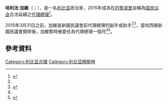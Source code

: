 

{{Infobox Officeholder
|name             = 哈利法·加維
|native_name      = خليفة الغويل
|native_name_lang = ar
|image            = 
|office           = [[利比亚政府首脑列表|利比亚總理]]<br><small>有爭議</small>
|president        = [[努里·阿布·賽赫民|努里·阿布·賽赫民]]
|term_start       = 2015年3月31日*
|term_end         = 2016年4月5日
|predecessor      = {{le|奧馬爾·哈西|Omar al-Hassi}}
|successor        = [[法耶茲·薩拉傑|法耶茲·薩拉傑]]
|birth_date       = 
|birth_place      = 
|death_date       = 
|death_place      = 
|spouse           = 
|party            = 救國政府
|religion         = 
|alma_mater       = 加尤尼斯大學
|footnotes        = *自2015年3月31日起加維與[[阿卜杜拉·薩尼|阿卜杜拉·薩尼]]爭奪總理職務。
}}

'''哈利法·加維'''（{{lang-ar|'''خليفة الغويل'''}}；{{bd|？|}}），是一名[[利比亚|利比亚]]政治家，2015年成為在[[的黎波里|的黎波里]]自稱為[[国民议会_(利比亚)|国民议会]]合法延續之{{le|利比亞新國民議會|New General National Congress}}[[利比亚政府首脑列表|代理總理]]<ref name="ft">{{cite news|url=http://www.ft.com/intl/cms/s/0/806d5e6e-d7e6-11e4-80de-00144feab7de.html#axzz3W0uHHx2J|agency=Financial Times|title=Tripoli authority sacks prime minister|date=31 March 2015|accessdate=31 March 2015|first=Borzou|last=Daragahi|archive-date=2019-12-12|archive-url=https://web.archive.org/web/20191212191004/http://www.ft.com/intl/cms/s/0/806d5e6e-d7e6-11e4-80de-00144feab7de.html#axzz3W0uHHx2J|dead-url=no}}</ref>。

2015年3月31日之前，加維是新國民議會前代理總理{{le|奧馬爾·哈西|Omar al-Hassi}}的副手或助手<ref name="ft"/><ref>{{cite news|url=http://www.bbc.com/news/world-middle-east-32137285|agency=BBC News|title=Libya crisis: Head of Islamist Tripoli government fired|date=31 March 2015|accessdate=31 March 2015|archive-date=2017-07-06|archive-url=https://web.archive.org/web/20170706045538/http://www.bbc.com/news/world-middle-east-32137285|dead-url=no}}</ref>，當哈西被新國民議會開除後，加維暫時被委任為代理總理一個月<ref name="ft"/><ref>{{cite news|url=http://www.ft.com/intl/cms/s/0/38cc4400-d861-11e4-ba53-00144feab7de.html#axzz3W7Nq5uvT|agency=Financial Times|title=Head of Libya’s Islamist-backed government rejects dismissal|date=1 April 2015|accessdate=1 April 2015|first=Borzou|last=Daragahi|archive-date=2019-12-18|archive-url=https://web.archive.org/web/20191218173309/http://www.ft.com/intl/cms/s/0/38cc4400-d861-11e4-ba53-00144feab7de.html#axzz3W7Nq5uvT|dead-url=no}}</ref>。

==參考資料==
{{reflist}}

{{s-start}}
{{s-off}}
{{s-bef|before={{le|奧馬爾·哈西|Omar al-Hassi}}}}
{{s-ttl|title=[[利比亚政府首脑列表|利比亚總理]]|years=2015年－2016年<br><small>代理</small><br>{{le|利比亞新國民議會|New General National Congress}}}}
{{s-aft|after=[[法耶茲·薩拉傑|法耶茲·薩拉傑]]}}
{{s-end}}
{{利比亚政府首脑}}
{{DEFAULTSORT:Ghawi, Khalifa}}

[[Category:利比亚总理|Category:利比亚总理]]
[[Category:利比亞穆斯林|Category:利比亞穆斯林]]